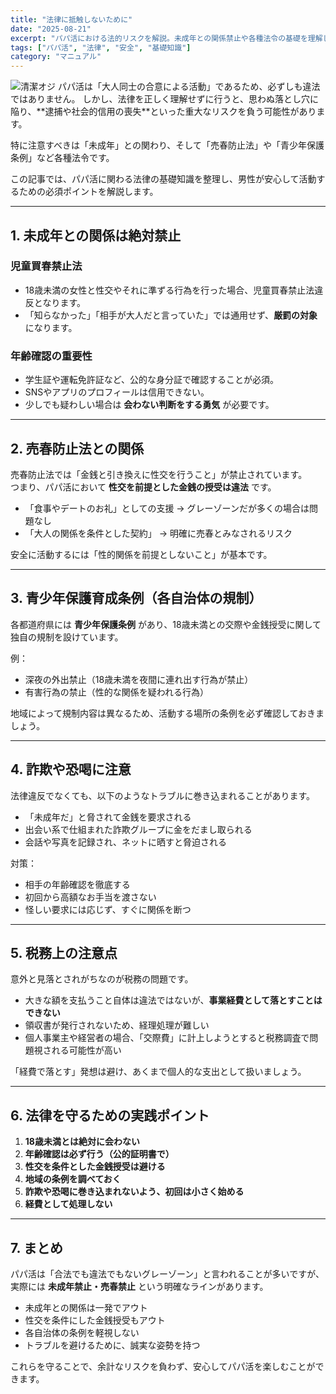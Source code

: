 ```yaml
---
title: "法律に抵触しないために"
date: "2025-08-21"
excerpt: "パパ活における法的リスクを解説。未成年との関係禁止や各種法令の基礎を理解し、安心・安全に活動するための知識を男性向けにまとめます。"
tags: ["パパ活", "法律", "安全", "基礎知識"]
category: "マニュアル"
---
```

<img src="https://lastdecade.s3.ap-northeast-1.amazonaws.com/guide/papakatsu-legal_basics/papakatsu-legal_basics_1.png" alt="清潔オジ" className="rounded-xl border shadow-sm mt-3" />
パパ活は「大人同士の合意による活動」であるため、必ずしも違法ではありません。  
しかし、法律を正しく理解せずに行うと、思わぬ落とし穴に陥り、**逮捕や社会的信用の喪失**といった重大なリスクを負う可能性があります。  

特に注意すべきは「未成年」との関わり、そして「売春防止法」や「青少年保護条例」など各種法令です。  

この記事では、パパ活に関わる法律の基礎知識を整理し、男性が安心して活動するための必須ポイントを解説します。  

---

## 1. 未成年との関係は絶対禁止

### 児童買春禁止法
- 18歳未満の女性と性交やそれに準ずる行為を行った場合、児童買春禁止法違反となります。  
- 「知らなかった」「相手が大人だと言っていた」では通用せず、**厳罰の対象**になります。  

### 年齢確認の重要性
- 学生証や運転免許証など、公的な身分証で確認することが必須。  
- SNSやアプリのプロフィールは信用できない。  
- 少しでも疑わしい場合は **会わない判断をする勇気** が必要です。  

---

## 2. 売春防止法との関係

売春防止法では「金銭と引き換えに性交を行うこと」が禁止されています。  
つまり、パパ活において **性交を前提とした金銭の授受は違法** です。  

- 「食事やデートのお礼」としての支援 → グレーゾーンだが多くの場合は問題なし  
- 「大人の関係を条件とした契約」 → 明確に売春とみなされるリスク  

安全に活動するには「性的関係を前提としないこと」が基本です。  

---

## 3. 青少年保護育成条例（各自治体の規制）

各都道府県には **青少年保護条例** があり、18歳未満との交際や金銭授受に関して独自の規制を設けています。  

例：
- 深夜の外出禁止（18歳未満を夜間に連れ出す行為が禁止）  
- 有害行為の禁止（性的な関係を疑われる行為）  

地域によって規制内容は異なるため、活動する場所の条例を必ず確認しておきましょう。  

---

## 4. 詐欺や恐喝に注意

法律違反でなくても、以下のようなトラブルに巻き込まれることがあります。  

- 「未成年だ」と脅されて金銭を要求される  
- 出会い系で仕組まれた詐欺グループに金をだまし取られる  
- 会話や写真を記録され、ネットに晒すと脅迫される  

対策：
- 相手の年齢確認を徹底する  
- 初回から高額なお手当を渡さない  
- 怪しい要求には応じず、すぐに関係を断つ  

---

## 5. 税務上の注意点

意外と見落とされがちなのが税務の問題です。  

- 大きな額を支払うこと自体は違法ではないが、**事業経費として落とすことはできない**  
- 領収書が発行されないため、経理処理が難しい  
- 個人事業主や経営者の場合、「交際費」に計上しようとすると税務調査で問題視される可能性が高い  

「経費で落とす」発想は避け、あくまで個人的な支出として扱いましょう。  

---

## 6. 法律を守るための実践ポイント

1. **18歳未満とは絶対に会わない**  
2. **年齢確認は必ず行う（公的証明書で）**  
3. **性交を条件とした金銭授受は避ける**  
4. **地域の条例を調べておく**  
5. **詐欺や恐喝に巻き込まれないよう、初回は小さく始める**  
6. **経費として処理しない**  

---

## 7. まとめ

パパ活は「合法でも違法でもないグレーゾーン」と言われることが多いですが、  
実際には **未成年禁止・売春禁止** という明確なラインがあります。  

- 未成年との関係は一発でアウト  
- 性交を条件にした金銭授受もアウト  
- 各自治体の条例を軽視しない  
- トラブルを避けるために、誠実な姿勢を持つ  

これらを守ることで、余計なリスクを負わず、安心してパパ活を楽しむことができます。  
